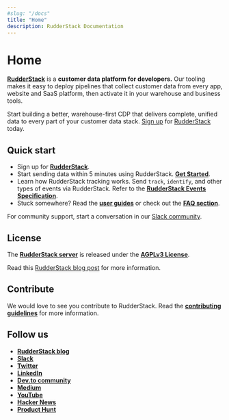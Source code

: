 ```yaml
---
#slug: "/docs"
title: "Home"
description: RudderStack Documentation
---
```


# Home

[**RudderStack**](https://rudderstack.com/) is a **customer data platform for developers.** Our tooling makes it easy to deploy pipelines that collect customer data from every app, website and SaaS platform, then activate it in your warehouse and business tools.

<div class="successBlock">

Start building a better, warehouse-first CDP that delivers complete, unified data to every part of your customer data stack. <a href="https://app.rudderstack.com/signup">Sign up</a> for <a href="https://app.rudderstack.com/signup">RudderStack</a> today.
</div>

## Quick start

- Sign up for [**RudderStack**](https://app.rudderstack.com/signup).
- Start sending data within 5 minutes using RudderStack. [**Get Started**](https://rudderstack.com/docs/get-started/).
- Learn how RudderStack tracking works. Send `track`, `identify`, and other types of events via RudderStack. Refer to the [**RudderStack Events Specification**](https://rudderstack.com/docs/rudderstack-api/api-specification/rudderstack-spec/).
- Stuck somewhere? Read the [**user guides**](https://rudderstack.com/docs/user-guides/) or check out the [**FAQ section**](https://rudderstack.com/docs/faqs/).

<div class="successBlock">
    
For community support, start a conversation in our <a href="https://rudderstack.com/join-rudderstack-slack-community">Slack community</a>.
</div>

## License

The [**RudderStack server**](https://github.com/rudderlabs/rudder-server) is released under the [**AGPLv3 License**](https://www.gnu.org/licenses/agpl-3.0-standalone.html).

<div class="infoBlock">

Read this <a href="https://rudderstack.com/blog/rudderstacks-licensing-explained">RudderStack blog post</a> for more information.
</div>

## Contribute

We would love to see you contribute to RudderStack. Read the [**contributing guidelines**](https://github.com/rudderlabs/rudder-server/blob/master/CONTRIBUTING.md) for more information.

## Follow us

- [**RudderStack blog**](https://rudderstack.com/blog/)
- [**Slack**](https://rudderstack.com/join-rudderstack-slack-community)
- [**Twitter**](https://twitter.com/rudderstack)
- [**LinkedIn**](https://www.linkedin.com/company/rudderlabs/)
- [**Dev.to community**](https://dev.to/rudderstack)
- [**Medium**](https://rudderstack.medium.com/)
- [**YouTube**](https://www.youtube.com/channel/UCgV-B77bV_-LOmKYHw8jvBw)
- [**Hacker News**](https://news.ycombinator.com/item?id=21081756)
- [**Product Hunt**](https://www.producthunt.com/posts/rudderstack)
